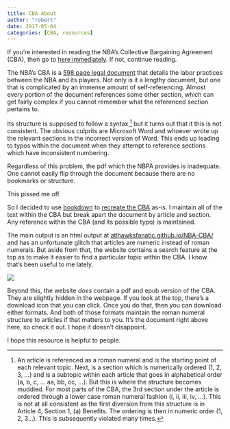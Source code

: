 ```yaml
---
title: CBA About
author: "robert"
date: 2017-05-04
categories: [CBA, resources]
---
```


If you're interested in reading the NBA's Collective Bargaining Agreement (CBA), then go to [here immediately](http://atlhawksfanatic.github.io/NBA-CBA/). If not, continue reading.

The NBA's CBA is a [598 page legal document](http://3c90sm37lsaecdwtr32v9qof.wpengine.netdna-cdn.com/wp-content/uploads/2016/02/2017-NBA-NBPA-Collective-Bargaining-Agreement.pdf) that details the labor practices between the NBA and its players. Not only is it a lengthy document, but one that is complicated by an immense amount of self-referencing. Almost every portion of the document references some other section, which can get fairly complex if you cannot remember what the referenced section pertains to.

Its structure is supposed to follow a syntax,[^1] but it turns out that it this is not consistent. The obvious culprits are Microsoft Word and whoever wrote up the relevant sections in the incorrect version of Word. This ends up leading to typos within the document when they attempt to reference sections which have inconsistent numbering.

[^1]: An article is referenced as a roman numeral and is the starting point of each relevant topic. Next, is a section which is numerically ordered (1, 2, 3, ...) and is a subtopic within each article that goes in alphabetical order (a, b, c, ... aa, bb, cc, ...). But this is where the structure becomes muddied. For most parts of the CBA, the 3rd section under the article is ordered through a lower case roman numeral fashion (i, ii, iii, iv, ...). This is not at all consistent as the first diversion from this structure is in Article 4, Section 1, (a) Benefits. The ordering is then in numeric order (1, 2, 3...). This is subsequently violated many times.

<!--more-->

Regardless of this problem, the pdf which the NBPA provides is inadequate. One cannot easily flip through the document because there are no bookmarks or structure.

This pissed me off.

So I decided to use [bookdown](https://bookdown.org/home/) to [recreate the CBA](http://atlhawksfanatic.github.io/NBA-CBA/) as-is. I maintain all of the text within the CBA but break apart the document by article and section. Any reference within the CBA (and its possible typo) is maintained.

The main output is an html output at [atlhawksfanatic.github.io/NBA-CBA/](http://atlhawksfanatic.github.io/NBA-CBA/) and has an unfortunate glitch that articles are numeric instead of roman numerals. But aside from that, the website contains a search feature at the top as to make it easier to find a particular topic within the CBA. I know that's been useful to me lately.

![](CBA-top.png)

Beyond this, the website *does* contain a pdf and epub version of the CBA. They are slightly hidden in the webpage. If you look at the top, there's a download icon that you can click. Once you do that, then you can download either formats. And both of those formats maintain the roman numeral structure to articles if that matters to you. It's the document right above here, so check it out. I hope it doesn't disappoint.

I hope this resource is helpful to people.
